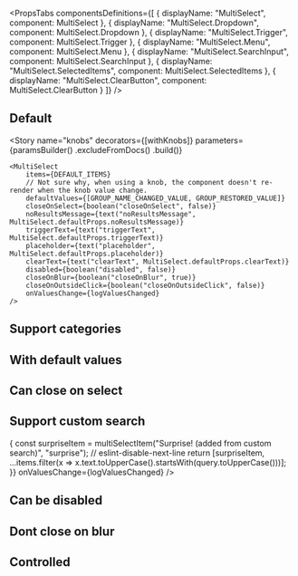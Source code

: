 
<Meta title="Components|Multi Select" />

<Anchor storyId="components-multi-select--default-story" />

<PropsTabs
    componentsDefinitions={[
        { displayName: "MultiSelect", component: MultiSelect },
        { displayName: "MultiSelect.Dropdown", component: MultiSelect.Dropdown },
        { displayName: "MultiSelect.Trigger", component: MultiSelect.Trigger },
        { displayName: "MultiSelect.Menu", component: MultiSelect.Menu },
        { displayName: "MultiSelect.SearchInput", component: MultiSelect.SearchInput },
        { displayName: "MultiSelect.SelectedItems", component: MultiSelect.SelectedItems },
        { displayName: "MultiSelect.ClearButton", component: MultiSelect.ClearButton }
    ]}
/>

## Default

<Preview>
    <Story name="default">
        <MultiSelect
            items={DEFAULT_ITEMS}
            onValuesChange={logValuesChanged}
        />
    </Story>
</Preview>

<Story
    name="knobs"
    decorators={[withKnobs]}
    parameters={paramsBuilder()
        .excludeFromDocs()
        .build()}
>
    <MultiSelect
        items={DEFAULT_ITEMS}
        // Not sure why, when using a knob, the component doesn't re-render when the knob value change.
        defaultValues={[GROUP_NAME_CHANGED_VALUE, GROUP_RESTORED_VALUE]}
        closeOnSelect={boolean("closeOnSelect", false)}
        noResultsMessage={text("noResultsMessage", MultiSelect.defaultProps.noResultsMessage)}
        triggerText={text("triggerText", MultiSelect.defaultProps.triggerText)}
        placeholder={text("placeholder", MultiSelect.defaultProps.placeholder)}
        clearText={text("clearText", MultiSelect.defaultProps.clearText)}
        disabled={boolean("disabled", false)}
        closeOnBlur={boolean("closeOnBlur", true)}
        closeOnOutsideClick={boolean("closeOnOutsideClick", false)}
        onValuesChange={logValuesChanged}
    />
</Story>

## Support categories

<Preview>
    <Story name="categories">
        <MultiSelect
            items={DEFAULT_ITEMS_WITH_CATEGORIES}
            onValuesChange={logValuesChanged}
        />
    </Story>
</Preview>

## With default values

<Preview>
    <Story name="default values">
        <MultiSelect
            items={DEFAULT_ITEMS}
            defaultValues={[GROUP_RESTORED_VALUE, GROUP_NAME_CHANGED_VALUE]}
            onValuesChange={logValuesChanged}
        />
    </Story>
</Preview>

## Can close on select

<Preview>
    <Story name="close on select">
        <MultiSelect
            items={DEFAULT_ITEMS}
            closeOnSelect
            onValuesChange={logValuesChanged}
        />
    </Story>
</Preview>

## Support custom search

<Preview>
    <Story name="custom search">
        <MultiSelect
            items={DEFAULT_ITEMS}
            onSearch={(event, items, query) => {
                const surpriseItem = multiSelectItem("Surprise! (added from custom search)", "surprise");
                // eslint-disable-next-line
                return [surpriseItem, ...items.filter(x => x.text.toUpperCase().startsWith(query.toUpperCase()))];
            }}
            onValuesChange={logValuesChanged}
        />
    </Story>
</Preview>

## Can be disabled

<Preview>
    <Story name="disabled">
        <MultiSelect
            items={DEFAULT_ITEMS}
            defaultValues={[GROUP_RESTORED_VALUE, GROUP_NAME_CHANGED_VALUE]}
            disabled
            onValuesChange={logValuesChanged}
        />
    </Story>
</Preview>

## Dont close on blur

<Preview>
    <Story name="dont close on blur">
        <MultiSelect
            items={DEFAULT_ITEMS_WITH_CATEGORIES}
            closeOnBlur={false}
            closeOnOutsideClick
            onValuesChange={logValuesChanged}
        />
    </Story>
</Preview>

## Controlled

<Story name="controlled">
    <ControlledMultiSelect
        items={DEFAULT_ITEMS}
        values={[GROUP_NAME_CHANGED_VALUE, GROUP_RESTORED_VALUE]}
        onValuesChange={logValuesChanged}
    />
</Story>

